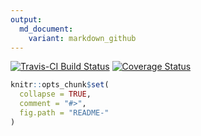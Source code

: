 ```yaml
---
output:
  md_document:
    variant: markdown_github
---
```


<!-- README.md is generated from README.Rmd. Please edit that file -->

[![Travis-CI Build Status](https://travis-ci.org/ericwatt/eapath.svg?branch=master)](https://travis-ci.org/ericwatt/eapath)
[![Coverage Status](https://img.shields.io/codecov/c/github/ericwatt/eapath/master.svg)](https://codecov.io/github/ericwatt/eapath?branch=master)
```r
knitr::opts_chunk$set(
  collapse = TRUE,
  comment = "#>",
  fig.path = "README-"
)
```
